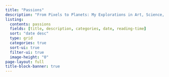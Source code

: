 ```yaml
---
title: "Passions"
description: "From Pixels to Planets: My Explorations in Art, Science, and Play."
listing:
  contents: passions
  fields: [title, description, categories, date, reading-time]
  sort: "date desc"
  type: grid
  categories: true
  sort-ui: true
  filter-ui: true
  image-height: "0"
page-layout: full
title-block-banner: true
---
```


